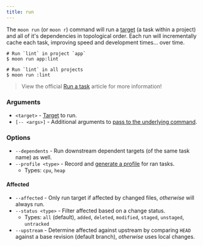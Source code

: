 ```yaml
---
title: run
---
```


The `moon run` (or `moon r`) command will run a [target](../concepts/target) (a task within a
project) and all of it's dependencies in topological order. Each run will incrementally cache each
task, improving speed and development times... over time.

```shell
# Run `lint` in project `app`
$ moon run app:lint

# Run `lint` in all projects
$ moon run :lint
```

> View the official [Run a task](../run-task) article for more information!

### Arguments

- `<target>` - [Target](../concepts/target) to run.
- `[-- <args>]` - Additional arguments to
  [pass to the underlying command](../run-task#passing-arguments-to-the-underlying-command).

### Options

- `--dependents` - Run downstream dependent targets (of the same task name) as well.
- `--profile <type>` - Record and [generate a profile](../guides/profile) for ran tasks.
  - Types: `cpu`, `heap`

#### Affected

- `--affected` - Only run target if affected by changed files, _otherwise_ will always run.
- `--status <type>` - Filter affected based on a change status.
  - Types: `all` (default), `added`, `deleted`, `modified`, `staged`, `unstaged`, `untracked`
- `--upstream` - Determine affected against upstream by comparing `HEAD` against a base revision
  (default branch), _otherwise_ uses local changes.
